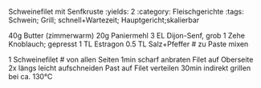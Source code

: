  Schweinefilet mit Senfkruste
:yields: 2
:category: Fleischgerichte
:tags: Schwein; Grill; schnell+Wartezeit; Hauptgericht;skalierbar

40g Butter (zimmerwarm)
20g Paniermehl
3 EL Dijon-Senf, grob
1 Zehe Knoblauch; gepresst
1 TL Estragon
0.5 TL Salz+Pfeffer
# zu Paste mixen

1 Schweinefilet
# von allen Seiten 1min scharf anbraten
  Filet auf Oberseite 2x längs leicht aufschneiden
  Past auf Filet verteilen
  30min indirekt grillen bei ca. 130°C

